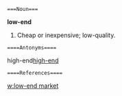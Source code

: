  ===Noun===
'''low-end'''
#Cheap or inexpensive; low-quality.
 ====Antonyms====
high-end[[high-end]]
 ====References====
[[w:low-end market]]